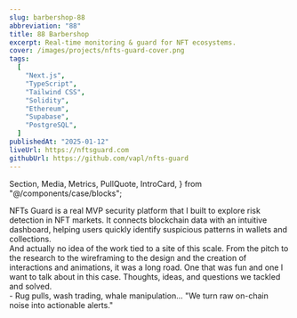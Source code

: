 ```yaml
---
slug: barbershop-88
abbreviation: "88"
title: 88 Barbershop
excerpt: Real-time monitoring & guard for NFT ecosystems.
cover: /images/projects/nfts-guard-cover.png
tags:
  [
    "Next.js",
    "TypeScript",
    "Tailwind CSS",
    "Solidity",
    "Ethereum",
    "Supabase",
    "PostgreSQL",
  ]
publishedAt: "2025-01-12"
liveUrl: https://nftsguard.com
githubUrl: https://github.com/vapl/nfts-guard
---
```


  Section,
  Media,
  Metrics,
  PullQuote,
  IntroCard,
} from "@/components/case/blocks";

<Section id="overview" title="">
  <IntroCard
    eyebrow="Case study"
    title="Building NFTs Guard MVP"
    invert={true}
    maxWidth="xl"
  >
    NFTs Guard is a real MVP security platform that I built to explore risk
    detection in NFT markets. It connects blockchain data with an intuitive
    dashboard, helping users quickly identify suspicious patterns in wallets and
    collections.
  </IntroCard>
</Section>

<Section id="solution" title="">
  <Media
    images={[
      {
        src: "/images/projects/nfts-guard/nfts-guard-scanner-results-demo.gif",
        caption: "NFT scanner results demonstration",
        mode: "container",
      },
    ]}
  />
</Section>

<Section>
  <IntroCard
    eyebrow="It all started..."
    title="With an idea"
    invert={true}
    maxWidth="xl"
  >
    And actually no idea of the work tied to a site of this scale. From the
    pitch to the research to the wireframing to the design and the creation of
    interactions and animations, it was a long road. One that was fun and one I
    want to talk about in this case. Thoughts, ideas, and questions we tackled
    and solved.
  </IntroCard>
</Section>

<Section>
  <Media
    images={[
      {
        type: "video",
        src: "/images/projects/nfts-guard/nfts-guard-media-mobile.mp4",
        caption: "Mobile interaction",
        mode: "bleed",
        scrub: true,
      },
    ]}
  />
</Section>

<Section id="problem" title="Problem">
  - Rug pulls, wash trading, whale manipulation...
  <PullQuote>"We turn raw on-chain noise into actionable alerts."</PullQuote>
</Section>

<Section id="results" title="Results">
  <Metrics
    items={[
      { label: "MVP build", value: "4 weeks" },
      { label: "Risk flags", value: "12+" },
      { label: "Latency", value: "< 250ms" },
      { label: "Chains", value: "ETH (SOL planned)" },
    ]}
  />
</Section>
